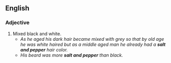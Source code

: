 ==English==

===Adjective===
{{en-adj}}

#Mixed black and white.
#*''As he aged his dark hair became mixed with grey so that by old age he was white haired but as a middle aged man he already had a '''salt and pepper''' hair color.''
#*''His beard was more '''salt and pepper''' than black.''